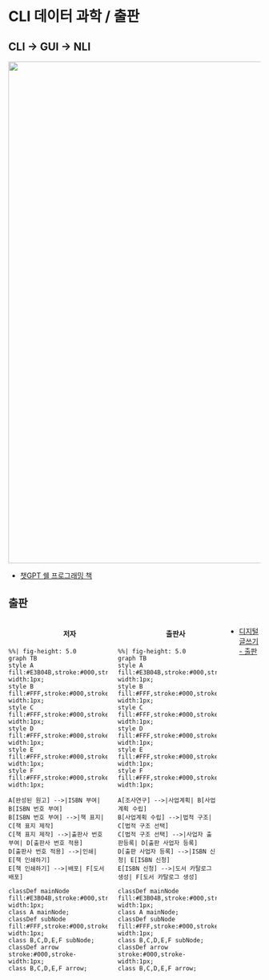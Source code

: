 # CLI 데이터 과학 / 출판

## CLI → GUI → NLI

![](../../img/cli-gui-nli.jpg){width="1000"}

::: aside
-   [챗GPT 쉘 프로그래밍 책](https://r2bit.com/gpt-shell/)
:::

## 출판

::: {.columns}

::: {.column}
#### &nbsp;&nbsp;&nbsp;&nbsp;&nbsp;&nbsp;&nbsp;&nbsp;&nbsp;&nbsp;&nbsp;&nbsp;&nbsp;&nbsp;&nbsp;&nbsp;&nbsp;&nbsp;&nbsp;&nbsp;&nbsp;&nbsp;&nbsp;&nbsp;&nbsp;&nbsp;&nbsp;&nbsp;&nbsp;&nbsp;&nbsp;&nbsp; 저자

```mermaid
%%| fig-height: 5.0
graph TB
style A fill:#E3B04B,stroke:#000,stroke-width:1px;
style B fill:#FFF,stroke:#000,stroke-width:1px;
style C fill:#FFF,stroke:#000,stroke-width:1px;
style D fill:#FFF,stroke:#000,stroke-width:1px;
style E fill:#FFF,stroke:#000,stroke-width:1px;
style F fill:#FFF,stroke:#000,stroke-width:1px;

A[완성된 원고] -->|ISBN 부여| B[ISBN 번호 부여]
B[ISBN 번호 부여] -->|책 표지| C[책 표지 제작]
C[책 표지 제작] -->|출판사 번호 부여| D[출판사 번호 적용]
D[출판사 번호 적용] -->|인쇄| E[책 인쇄하기]
E[책 인쇄하기] -->|배포| F[도서 배포]

classDef mainNode fill:#E3B04B,stroke:#000,stroke-width:1px;
class A mainNode;
classDef subNode fill:#FFF,stroke:#000,stroke-width:1px;
class B,C,D,E,F subNode;
classDef arrow stroke:#000,stroke-width:1px;
class B,C,D,E,F arrow;
```
:::

::: {.column}
#### &nbsp;&nbsp;&nbsp;&nbsp;&nbsp;&nbsp;&nbsp;&nbsp;&nbsp;&nbsp;&nbsp;&nbsp;&nbsp;&nbsp;&nbsp;&nbsp;&nbsp;&nbsp;&nbsp;&nbsp;&nbsp;&nbsp;&nbsp;&nbsp;&nbsp;&nbsp;&nbsp;&nbsp; 출판사

```mermaid
%%| fig-height: 5.0
graph TB
style A fill:#E3B04B,stroke:#000,stroke-width:1px;
style B fill:#FFF,stroke:#000,stroke-width:1px;
style C fill:#FFF,stroke:#000,stroke-width:1px;
style D fill:#FFF,stroke:#000,stroke-width:1px;
style E fill:#FFF,stroke:#000,stroke-width:1px;
style F fill:#FFF,stroke:#000,stroke-width:1px;

A[조사연구] -->|사업계획| B[사업계획 수립]
B[사업계획 수립] -->|법적 구조| C[법적 구조 선택]
C[법적 구조 선택] -->|사업자 출판등록| D[출판 사업자 등록]
D[출판 사업자 등록] -->|ISBN 신청| E[ISBN 신청]
E[ISBN 신청] -->|도서 카탈로그 생성| F[도서 카탈로그 생성]

classDef mainNode fill:#E3B04B,stroke:#000,stroke-width:1px;
class A mainNode;
classDef subNode fill:#FFF,stroke:#000,stroke-width:1px;
class B,C,D,E,F subNode;
classDef arrow stroke:#000,stroke-width:1px;
class B,C,D,E,F arrow;
```

:::


::: aside
-   [디지털 글쓰기 - 출판](https://r2bit.com/bitBook/part_00_01_publishing.html)
:::

:::
